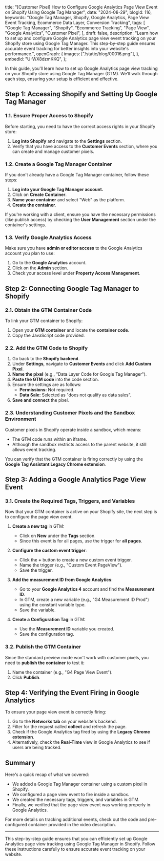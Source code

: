   title:
    "[Customer Pixel] How to Configure Google Analytics Page View Event on Shopify Using Google Tag Manager",
  date: "2024-08-29",
  blogId: 116,
  keywords:
    "Google Tag Manager, Shopify, Google Analytics, Page View Event Tracking, Ecommerce Data Layer, Conversion Tracking",
  tags: [
    "Google Tag Manager",
    "Shopify",
    "Ecommerce Tracking",
    "Page View",
    "Google Analytics",
    "Customer Pixel",
  ],
  draft: false,
  description:
    "Learn how to set up and configure Google Analytics page view event tracking on your Shopify store using Google Tag Manager. This step-by-step guide ensures accurate event tracking for better insights into your website's performance.",
  openGraph: {
    images: ["/static/blog/00016.png"],
  },
  embedId: "U-WX8dzmKKQ",
};

<BlogHeader metadata={metadata} />

In this guide, you'll learn how to set up Google Analytics page view tracking on your Shopify store using Google Tag Manager (GTM). We'll walk through each step, ensuring your setup is efficient and effective.

## Step 1: Accessing Shopify and Setting Up Google Tag Manager

### 1.1. Ensure Proper Access to Shopify

Before starting, you need to have the correct access rights in your Shopify store:

1. **Log into Shopify** and navigate to the **Settings** section.
2. Verify that you have access to the **Customer Events** section, where you can create and manage customer pixels.

### 1.2. Create a Google Tag Manager Container

If you don't already have a Google Tag Manager container, follow these steps:

1. **Log into your Google Tag Manager account.**
2. Click on **Create Container**.
3. **Name your container** and select "Web" as the platform.
4. **Create the container**.

If you're working with a client, ensure you have the necessary permissions (like publish access) by checking the **User Management** section under the container's settings.

### 1.3. Verify Google Analytics Access

Make sure you have **admin or editor access** to the Google Analytics account you plan to use:

1. Go to the **Google Analytics** account.
2. Click on the **Admin** section.
3. Check your access level under **Property Access Management**.

## Step 2: Connecting Google Tag Manager to Shopify

### 2.1. Obtain the GTM Container Code

To link your GTM container to Shopify:

1. Open your **GTM container** and locate the **container code**.
2. Copy the JavaScript code provided.

### 2.2. Add the GTM Code to Shopify

1. Go back to the **Shopify backend**.
2. Under **Settings**, navigate to **Customer Events** and click **Add Custom Pixel**.
3. **Name the pixel** (e.g., "Data Layer Code for Google Tag Manager").
4. **Paste the GTM code** into the code section.
5. Ensure the settings are as follows:
   - **Permissions:** Not required.
   - **Data Sale:** Selected as "does not qualify as data sales".
6. **Save and connect** the pixel.

### 2.3. Understanding Customer Pixels and the Sandbox Environment

Customer pixels in Shopify operate inside a sandbox, which means:

- The GTM code runs within an iframe.
- Although the sandbox restricts access to the parent website, it still allows event tracking.

You can verify that the GTM container is firing correctly by using the **Google Tag Assistant Legacy Chrome extension**.

## Step 3: Adding a Google Analytics Page View Event

### 3.1. Create the Required Tags, Triggers, and Variables

Now that your GTM container is active on your Shopify site, the next step is to configure the page view event.

1. **Create a new tag** in GTM:

   - Click on **New** under the **Tags** section.
   - Since this event is for all pages, use the trigger for **all pages**.

2. **Configure the custom event trigger**:

   - Click the **+** button to create a new custom event trigger.
   - Name the trigger (e.g., "Custom Event PageView").
   - Save the trigger.

3. **Add the measurement ID from Google Analytics**:

   - Go to your **Google Analytics 4** account and find the **Measurement ID**.
   - In GTM, create a new variable (e.g., "G4 Measurement ID Prod") using the constant variable type.
   - Save the variable.

4. **Create a Configuration Tag** in GTM:
   - Use the **Measurement ID** variable you created.
   - Save the configuration tag.

### 3.2. Publish the GTM Container

Since the standard preview mode won't work with customer pixels, you need to **publish the container** to test it:

1. Name the container (e.g., "G4 Page View Event").
2. Click **Publish**.

## Step 4: Verifying the Event Firing in Google Analytics

To ensure your page view event is correctly firing:

1. Go to the **Networks tab** on your website's backend.
2. Filter for the request called **collect** and refresh the page.
3. Check if the Google Analytics tag fired by using the **Legacy Chrome extension**.
4. Alternatively, check the **Real-Time** view in Google Analytics to see if users are being tracked.

## Summary

Here's a quick recap of what we covered:

- We added a Google Tag Manager container using a custom pixel in Shopify.
- We configured a page view event to fire inside a sandbox.
- We created the necessary tags, triggers, and variables in GTM.
- Finally, we verified that the page view event was working properly in Google Analytics.

For more details on tracking additional events, check out the code and pre-configured container provided in the video description.

---

This step-by-step guide ensures that you can efficiently set up Google Analytics page view tracking using Google Tag Manager in Shopify. Follow these instructions carefully to ensure accurate event tracking on your website.
